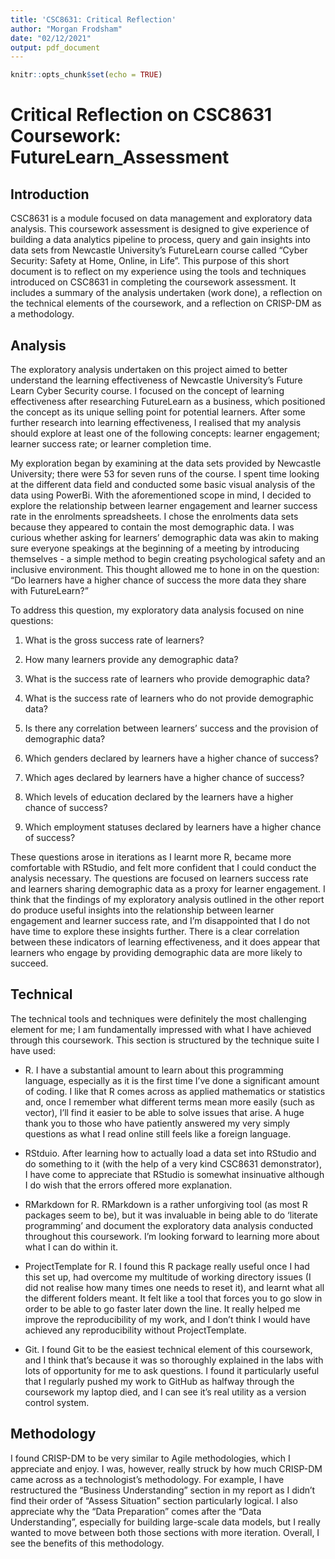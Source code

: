 ```yaml
---
title: 'CSC8631: Critical Reflection'
author: "Morgan Frodsham"
date: "02/12/2021"
output: pdf_document
---
```


```r
knitr::opts_chunk$set(echo = TRUE)
```
# Critical Reflection on CSC8631 Coursework: FutureLearn_Assessment

## Introduction

CSC8631 is a module focused on data management and exploratory data analysis. This coursework assessment is designed to give experience of building a data analytics pipeline to process, query and gain insights into data sets from Newcastle University's FutureLearn course called "Cyber Security: Safety at Home, Online, in Life". This purpose of this short document is to reflect on my experience using the tools and techniques introduced on CSC8631 in completing the coursework assessment. It includes a summary of the analysis undertaken (work done), a reflection on the technical elements of the coursework, and a reflection on CRISP-DM as a methodology. 

## Analysis

The exploratory analysis undertaken on this project aimed to better understand the learning effectiveness of Newcastle University's Future Learn Cyber Security course. I focused on the concept of learning effectiveness after researching FutureLearn as a business, which positioned the concept as its unique selling point for potential learners. After some further research into learning effectiveness, I realised that my analysis should explore at least one of the following concepts: learner engagement; learner success rate; or learner completion time.

My exploration began by examining at the data sets provided by Newcastle University; there were 53 for seven runs of the course. I spent time looking at the different data field and conducted some basic visual analysis of the data using PowerBi. With the aforementioned scope in mind, I decided to explore the relationship between learner engagement and learner success rate in the enrolments spreadsheets. I chose the enrolments data sets because they appeared to contain the most demographic data. I was curious whether asking for learners' demographic data was akin to making sure everyone speakings at the beginning of a meeting by introducing themselves - a simple method to begin creating psychological safety and an inclusive environment. This thought allowed me to hone in on the question: "Do learners have a higher chance of success the more data they share with FutureLearn?"

To address this question, my exploratory data analysis focused on nine questions:

1. What is the gross success rate of learners?

2. How many learners provide any demographic data?

3. What is the success rate of learners who provide demographic data?

4. What is the success rate of learners who do not provide demographic data?

5. Is there any correlation between learners' success and the provision of demographic data?

6. Which genders declared by learners have a higher chance of success?

7. Which ages declared by learners have a higher chance of success? 

8. Which levels of education declared by the learners have a higher chance of success? 

9. Which employment statuses declared by learners have a higher chance of success?

These questions arose in iterations as I learnt more R, became more comfortable with RStudio, and felt more confident that I could conduct the analysis necessary. The questions are focused on learners success rate and learners sharing demographic data as a proxy for learner engagement. I think that the findings of my exploratory analysis outlined in the other report do produce useful insights into the relationship between learner engagement and learner success rate, and I'm disappointed that I do not have time to explore these insights further. There is a clear correlation between these indicators of learning effectiveness, and it does appear that learners who engage by providing demographic data are more likely to succeed.

## Technical

The technical tools and techniques were definitely the most challenging element for me; I am fundamentally impressed with what I have achieved through this coursework. This section is structured by the technique suite I have used:

- R. I have a substantial amount to learn about this programming language, especially as it is the first time I've done a significant amount of coding. I like that R comes across as applied mathematics or statistics and, once I remember what different terms mean more easily (such as vector), I'll find it easier to be able to solve issues that arise. A huge thank you to those who have patiently answered my very simply questions as what I read online still feels like a foreign language. 

- RStduio. After learning how to actually load a data set into RStudio and do something to it (with the help of a very kind CSC8631 demonstrator), I have come to appreciate that RStudio is somewhat insinuative although I do wish that the errors offered more explanation. 

- RMarkdown for R. RMarkdown is a rather unforgiving tool (as most R packages seem to be), but it was invaluable in being able to do 'literate programming' and document the exploratory data analysis conducted throughout this coursework. I'm looking forward to learning more about what I can do within it.

- ProjectTemplate for R. I found this R package really useful once I had this set up, had overcome my multitude of working directory issues (I did not realise how many times one needs to reset it), and learnt what all the different folders meant. It felt like a tool that forces you to go slow in order to be able to go faster later down the line. It really helped me improve the reproducibility of my work, and I don't think I would have achieved any reproducibility without ProjectTemplate.

- Git. I found Git to be the easiest technical element of this coursework, and I think that's because it was so thoroughly explained in the labs with lots of opportunity for me to ask questions. I found it particularly useful that I regularly pushed my work to GitHub as halfway through the coursework my laptop died, and I can see it's real utility as a version control system. 

## Methodology

I found CRISP-DM to be very similar to Agile methodologies, which I appreciate and enjoy. I was, however, really struck by how much CRISP-DM came across as a technologist's methodology. For example, I have restructured the "Business Understanding" section in my report as I didn't  find their order of "Assess Situation" section particularly logical. I also appreciate why the "Data Preparation" comes after the "Data Understanding", especially for building large-scale data models, but I really wanted to move between both those sections with more iteration. Overall, I see the benefits of this  methodology. 